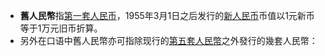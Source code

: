 *'''舊人民幣'''指[[第一套人民币|第一套人民币]]，1955年3月1日之后发行的[[新人民币|新人民币]]币值以1元新币等于1万元旧币折算。
*另外在口语中舊人民幣亦可指除现行的[[第五套人民幣|第五套人民幣]]之外發行的幾套人民幣： 
{{消歧義|J旧|cat=四字消歧義}}
